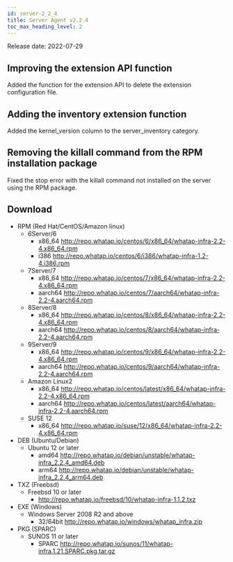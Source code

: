 ```yaml
---
id: server-2_2_4
title: Server Agent v2.2.4
toc_max_heading_level: 2
---
```


Release date: 2022-07-29

## Improving the extension API function

Added the function for the extension API to delete the extension configuration file.

## Adding the inventory extension function

Added the kernel_version column to the server_inventory category.

## Removing the killall command from the RPM installation package

Fixed the stop error with the killall command not installed on the server using the RPM package.  

## Download

-   RPM (Red Hat/CentOS/Amazon linux)
    -   6Server/6 
        -   x86_64 http://repo.whatap.io/centos/6/x86_64/whatap-infra-2.2-4.x86_64.rpm 
        -   i386 http://repo.whatap.io/centos/6/i386/whatap-infra-1.2-4.i386.rpm
    -   7Server/7 
        -   x86_64 http://repo.whatap.io/centos/7/x86_64/whatap-infra-2.2-4.x86_64.rpm 
        -   aarch64 http://repo.whatap.io/centos/7/aarch64/whatap-infra-2.2-4.aarch64.rpm
    -   8Server/8 
        -   x86_64 http://repo.whatap.io/centos/8/x86_64/whatap-infra-2.2-4.x86_64.rpm 
        -   aarch64 http://repo.whatap.io/centos/8/aarch64/whatap-infra-2.2-4.aarch64.rpm
    -   9Server/9 
        -   x86_64 http://repo.whatap.io/centos/9/x86_64/whatap-infra-2.2-4.x86_64.rpm 
        -   aarch64 http://repo.whatap.io/centos/9/aarch64/whatap-infra-2.2-4.aarch64.rpm
    -   Amazon Linux2
        -   x86_64 http://repo.whatap.io/centos/latest/x86_64/whatap-infra-2.2-4.x86_64.rpm 
        -   aarch64 http://repo.whatap.io/centos/latest/aarch64/whatap-infra-2.2-4.aarch64.rpm
    -   SUSE 12
        -   x86_64 http://repo.whatap.io/suse/12/x86_64/whatap-infra-2.2-4.x86_64.rpm
-   DEB (Ubuntu/Debian)
    -   Ubuntu 12 or later
        -   amd64 http://repo.whatap.io/debian/unstable/whatap-infra_2.2.4_amd64.deb
        -   arm64 http://repo.whatap.io/debian/unstable/whatap-infra_2.2.4_arm64.deb
-   TXZ (Freebsd)
    -   Freebsd 10 or later
        -   http://repo.whatap.io/freebsd/10/whatap-infra-1.1.2.txz
-   EXE (Windows)
    -   Windows Server 2008 R2 and above
        -   32/64bit http://repo.whatap.io/windows/whatap_infra.zip
-   PKG (SPARC)
    -   SUNOS 11 or later
        -   SPARC http://repo.whatap.io/sunos/11/whatap-infra.1.21.SPARC.pkg.tar.gz
